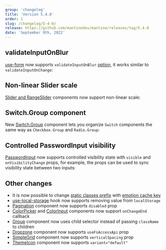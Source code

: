 ```yaml
---
group: 'changelog'
title: 'Version 5.4.0'
order: 1
slug: /changelog/5-4-0/
release: https://github.com/mantinedev/mantine/releases/tag/5.4.0
date: 'September 9th, 2022'
---
```



## validateInputOnBlur

[use-form](https://mantine.dev/form/use-form/) now supports `validateInputOnBlur` [option](https://mantine.dev/form/validation/#validate-fields-on-blur),
it works similar to `validateInputOnChange`:

<Demo data={FormDemos.blurFieldValidation} />

## Non-linear Slider scale

[Slider and RangeSlider](https://mantine.dev/core/slider/) components now support non-linear scale:

<Demo data={SliderDemos.scale} />

## Switch.Group component

New [Switch.Group](https://mantine.dev/core/switch/) component lets you organize `Switch` components the same way as `Checkbox.Group` and `Radio.Group`:

<Demo data={SwitchDemos.groupConfigurator} />

## Controlled PasswordInput visibility

[PasswordInput](https://mantine.dev/core/password-input/) now supports controlled visibility state with `visible` and `onVisibilityChange` props,
for example, the props can be used to sync visibility state between two inputs:

<Demo data={PasswordInputDemos.controlledVisibility} />

## Other changes

- It is now possible to change [static classes prefix](https://mantine.dev/styles/styles-api/#static-class-names) with [emotion cache key](https://mantine.dev/theming/emotion-cache/)
- [use-local-storage](https://mantine.dev/hooks/use-local-storage/) hook now supports removing value from `localStorage`
- [Pagination](https://mantine.dev/core/pagination/) component now supports `disabled` prop
- [ColorPicker](https://mantine.dev/core/color-picker/) and [ColorInput](https://mantine.dev/core/color-input/) components now support `onChangeEnd` callback
- [Group](https://mantine.dev/core/group/) component now uses child selector instead of passing `className` to children
- [Dropzone](https://mantine.dev/others/dropzone/) component now supports `useFsAccessApi` prop
- [SimpleGrid](https://mantine.dev/core/simple-grid/) component now supports `verticalSpacing` prop
- [ThemeIcon](https://mantine.dev/core/theme-icons/) component now supports `variant="default"`
